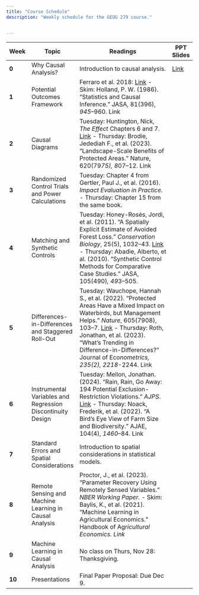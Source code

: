 ```yaml
---
title: "Course Schedule"
description: "Weekly schedule for the GEOG 279 course."


---
```

| **Week** | **Topic**                                                  | **Readings**                                                                                                                                                                                                                                                                                                  | **PPT Slides** |
| -------- | ---------------------------------------------------------- | ------------------------------------------------------------------------------------------------------------------------------------------------------------------------------------------------------------------------------------------------------------------------------------------------------------- | -------------- |
| **0**    | Why Causal Analysis?                                       | Introduction to causal analysis.                                                                                                                                                                                                                                                                              | [Link](#)      |
| **1**    | Potential Outcomes Framework                               | Ferraro et al. 2018: [Link](#)   - Skim: Holland, P. W. (1986). "Statistics and Causal Inference." JASA, 81(396), *945*–960. Link                                                                                                                                                                             |                |
| **2**    | Causal Diagrams                                            | Tuesday: Huntington, Nick, *The Effect* Chapters 6 and 7. [Link](#)   - Thursday: Brodie, Jedediah F., et al. (2023). "Landscape-Scale Benefits of Protected Areas." Nature, 620(79*75), 8*07–12. Link                                                                                                        |                |
| **3**    | Randomized Control Trials and Power Calculations           | Tuesday: Chapter 4 from Gertler, Paul J., et al. (2016). *Impact Evaluation in Practice.*   - Thursday: Chapter 15 from the same book.                                                                                                                                                                        |                |
| **4**    | Matching and Synthetic Controls                            | Tuesday: Honey-Rosés, Jordi, et al. (2011). "A Spatially Explicit Estimate of Avoided Forest Loss." *Conservation Biology*, 25(5), 1032–43. [Link](#)   - Thursday: Abadie, Alberto, et al. (2010). "Synthetic Control Methods for Comparative Case Studies." JASA, 105(490)*, 49*3–505.                      |                |
| **5**    | Differences-in-Differences and Staggered Roll-Out          | Tuesday: Wauchope, Hannah S., et al. (2022). "Protected Areas Have a Mixed Impact on Waterbirds, but Management Helps." *Nature*, 605(7908), 103–7. [Link](#)   - Thursday: Roth, Jonathan, et al. (2023). "What’s Trending in Difference-in-Differences?" Journal of Eco*nometrics, 235(2), 2218*-2244. Link |                |
| **6**    | Instrumental Variables and Regression Discontinuity Design | Tuesday: Mellon, Jonathan. (2024). "Rain, Rain, Go Away: 194 Potential Exclusion-Restriction Violations." *AJPS*. [Link](#)   - Thursday: Noack, Frederik, et al. (2022). "A Bird’s Eye View of Farm Size and Biodiversity." AJAE, 104(4), *1460*–84. Link                                                    |                |
| **7**    | Standard Errors and Spatial Considerations                 | Introduction to spatial considerations in statistical models.                                                                                                                                                                                                                                                 |                |
| **8**    | Remote Sensing and Machine Learning in Causal Analysis     | Proctor, J., et al. (2023). "Parameter Recovery Using Remotely Sensed Variables." *NBER Working Paper.*   - Skim: Baylis, K., et al. (2021). "Machine Learning in Agricultural Economics." Handbook of Ag*ricultural Economics. Link*                                                                         |                |
| **9**    | Machine Learning in Causal Analysis                        | No class on Thurs, Nov 28: Thanksgiving.                                                                                                                                                                                                                                                                      |                |
| **10**   | Presentations                                              | Final Paper Proposal: Due Dec 9.                                                                                                                                                                                                                                                                              |                |

